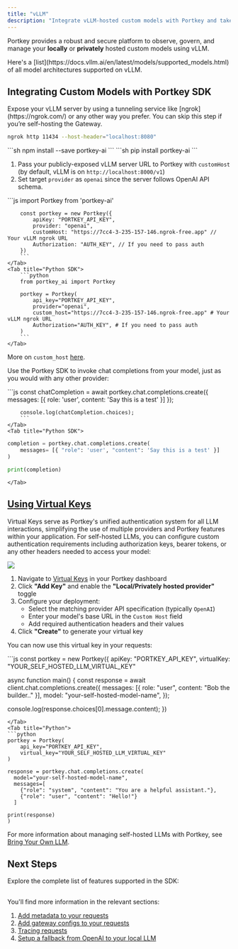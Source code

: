 ```yaml
---
title: "vLLM"
description: "Integrate vLLM-hosted custom models with Portkey and take them to production"
---
```


Portkey provides a robust and secure platform to observe, govern, and manage your **locally** or **privately** hosted custom models using vLLM.

<Info>
Here's a [list](https://docs.vllm.ai/en/latest/models/supported_models.html) of all model architectures supported on vLLM.
</Info>

## Integrating Custom Models with Portkey SDK
<Steps>
<Step title="Expose your vLLM Server">
Expose your vLLM server by using a tunneling service like [ngrok](https://ngrok.com/) or any other way you prefer. You can skip this step if you’re self-hosting the Gateway.

```sh
ngrok http 11434 --host-header="localhost:8080"
```
</Step>

<Step title="Install the Portkey SDK">

<Tabs>
    <Tab title="NodeJS">
        ```sh
        npm install --save portkey-ai
        ```
    </Tab>
    <Tab title="Python">
        ```sh
        pip install portkey-ai
        ```
    </Tab>
</Tabs>

</Step>
<Step title="Initialize Portkey with vLLM custom URL">

1. Pass your publicly-exposed vLLM server URL to Portkey with `customHost` (by default, vLLM is on `http://localhost:8000/v1`)
2. Set target `provider` as `openai` since the server follows OpenAI API schema.

<Tabs>
    <Tab title="NodeJS SDK">
        ```js
        import Portkey from 'portkey-ai'

        const portkey = new Portkey({
            apiKey: "PORTKEY_API_KEY",
            provider: "openai",
            customHost: "https://7cc4-3-235-157-146.ngrok-free.app" // Your vLLM ngrok URL
            Authorization: "AUTH_KEY", // If you need to pass auth
        })
        ```
    </Tab>
    <Tab title="Python SDK">
        ```python
        from portkey_ai import Portkey

        portkey = Portkey(
            api_key="PORTKEY_API_KEY",
            provider="openai",
            custom_host="https://7cc4-3-235-157-146.ngrok-free.app" # Your vLLM ngrok URL
            Authorization="AUTH_KEY", # If you need to pass auth
        )
        ```
    </Tab>

  </Tabs>

More on `custom_host` [here](/product/ai-gateway/universal-api#integrating-local-or-private-models).
</Step>
<Step title="Invoke Chat Completions">

Use the Portkey SDK to invoke chat completions from your model, just as you would with any other provider:

<Tabs>
    <Tab title="NodeJS SDK">
        ```js
        const chatCompletion = await portkey.chat.completions.create({
            messages: [{ role: 'user', content: 'Say this is a test' }]
        });

        console.log(chatCompletion.choices);
        ```
    </Tab>
    <Tab title="Python SDK">
```python
completion = portkey.chat.completions.create(
    messages= [{ "role": 'user', "content": 'Say this is a test' }]
)

print(completion)
```
    </Tab>
  </Tabs>
</Step>
</Steps>

## [Using Virtual Keys](https://app.portkey.ai/virtual-keys)

Virtual Keys serve as Portkey's unified authentication system for all LLM interactions, simplifying the use of multiple providers and Portkey features within your application. For self-hosted LLMs, you can configure custom authentication requirements including authorization keys, bearer tokens, or any other headers needed to access your model:

<Frame>
  <img src="/images/private-llm.png"/>
</Frame>

1. Navigate to [Virtual Keys](https://app.portkey.ai/virtual-keys) in your Portkey dashboard
2. Click **"Add Key"** and enable the **"Local/Privately hosted provider"** toggle
3. Configure your deployment:
   - Select the matching provider API specification (typically `OpenAI`)
   - Enter your model's base URL in the `Custom Host` field
   - Add required authentication headers and their values
4. Click **"Create"** to generate your virtual key

You can now use this virtual key in your requests:

<Tabs>
  <Tab title="NodeJS">
  ```js
  const portkey = new Portkey({
      apiKey: "PORTKEY_API_KEY",
      virtualKey: "YOUR_SELF_HOSTED_LLM_VIRTUAL_KEY"

  async function main() {
    const response = await client.chat.completions.create({
      messages: [{ role: "user", content: "Bob the builder.." }],
      model: "your-self-hosted-model-name",
    });

  console.log(response.choices[0].message.content);
  })
  ```
  </Tab>
  <Tab title="Python">
  ```python
  portkey = Portkey(
      api_key="PORTKEY_API_KEY",
      virtual_key="YOUR_SELF_HOSTED_LLM_VIRTUAL_KEY"
  )

  response = portkey.chat.completions.create(
    model="your-self-hosted-model-name",
    messages=[
      {"role": "system", "content": "You are a helpful assistant."},
      {"role": "user", "content": "Hello!"}
    ]

  print(response)
  )
  ```
  </Tab>
</Tabs>

For more information about managing self-hosted LLMs with Portkey, see [Bring Your Own LLM](/integrations/llms/byollm).



## Next Steps

Explore the complete list of features supported in the SDK:

<Card title="SDK" href="/api-reference/portkey-sdk-client"></Card>
---

You'll find more information in the relevant sections:

1. [Add metadata to your requests](/product/observability/metadata)
2. [Add gateway configs to your requests](/product/ai-gateway/universal-api#ollama-in-configs)
3. [Tracing requests](/product/observability/traces)
4. [Setup a fallback from OpenAI to your local LLM](/product/ai-gateway/fallbacks)
